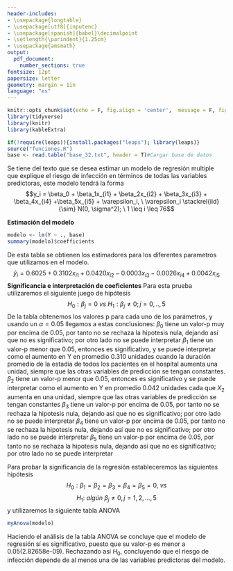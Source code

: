```yaml
---
header-includes:
- \usepackage{longtable}
- \usepackage[utf8]{inputenc}
- \usepackage[spanish]{babel}\decimalpoint
- \setlength{\parindent}{1.25cm}
- \usepackage{amsmath}
output:
  pdf_document:
    number_sections: true
fontsize: 12pt
papersize: letter
geometry: margin = 1in
language: "es"
---
```


```r
knitr::opts_chunk$set(echo = F, fig.align = 'center',  message = F, fig.pos = "H")
library(tidyverse)
library(knitr)
library(kableExtra)
```

\input{titlepage}
\thispagestyle{empty}
\tableofcontents
\listoffigures
\listoftables
```r
if(!require(leaps)){install.packages("leaps"); library(leaps)}
source("funciones.R")
base <- read.table("base_32.txt", header = T)#Cargar base de datos

```
\newpage
\section{Ejercicio 1}
Se tiene del texto que se desea estimar un modelo de regresión multiple que explique el riesgo de infección en términos de todas las variables predictoras, este modelo tendrá la forma
$$y_i = \beta_0 + \beta_1x_{i1} + \beta_2x_{i2} +  \beta_3x_{i3} + \beta_4x_{i4} +\beta_5x_{i5} + \varepsilon_i, \ \varepsilon_i \stackrel{iid}{\sim} N(0, \sigma^2);  \ 1 \leq i \leq 76$$
\subsection{Estimación del modelo, significancia e interpretación de coeficientes}
__Estimación del modelo__
```r
modelo <- lm(Y ~ ., base)
summary(modelo)$coefficients
```
De esta tabla se obtienen los estimadores para los diferentes parametros que utilizamos en el modelo.
$$\hat{y}_i=0.6025+0.3102x_{i1}+0.0420x_{i2}-0.0003x_{i3}-0.0026x_{i4}+0.0042x_{i5}$$
__Significancia e interpretación de coeficientes__
Para esta prueba utilizaremos el siguiente juego de hipótesis
$$H_0:\beta_j=0\ vs\ H_1:\beta_j\ne0;j=0,..,5$$
De la tabla obtenemos los valores p para cada uno de los parámetros, y usando un $\alpha=0.05$ llegamos a estas conclusiones:\newline
$\beta_0$ tiene un valor-p muy por encima de 0.05, por tanto no se rechaza la hipotesis nula, dejando así que no es significativo; por otro lado no se puede interpretar\newline
$\beta_1$ tiene un valor-p menor que 0.05, entonces es significativo, y se puede interpretar como el aumento en Y en promedio 0.310 unidades cuando la duración promedio de la estadía de todos los pacientes en el hospital aumenta una unidad, siempre que las otras variables de predicción se tengan constantes.\newline
$\beta_2$ tiene un valor-p menor que 0.05, entonces es significativo y se puede interpretar como el aumento en Y en promedio 0.042 unidades cada que $X_2$ aumenta en una unidad, siempre que las otras variables de predicción se tengan constantes \newline
$\beta_3$ tiene un valor-p por encima de 0.05, por tanto no se rechaza la hipotesis nula, dejando así que no es significativo; por otro lado no se puede interpretar\newline
$\beta_4$ tiene un valor-p por encima de 0.05, por tanto no se rechaza la hipotesis nula, dejando así que no es significativo; por otro lado no se puede interpretar\newline
$\beta_5$ tiene un valor-p por encima de 0.05, por tanto no se rechaza la hipotesis nula, dejando así que no es significativo; por otro lado no se puede interpretar\newline

\subsection{Significancia de la regresión}

Para probar la significancia de la regresión estableceremos las siguientes hipótesis\newline
$$H_0:\beta_1 = \beta_2 = \beta_3 = \beta_4 = \beta_5 = 0, \ vs$$
$$H_1:\ algún\ \beta_j\ne0,j=1,2,...,5$$
y utilizaremos la siguiente tabla ANOVA
```r
myAnova(modelo)
```
Haciendo el análisis de la tabla ANOVA se concluye que el modelo de regresión sí es significativo, puesto que su valor-p es menor a 0.05(2.82658e-09). Rechazando así $H_0$, concluyendo que el riesgo de infección depende de al menos una de las variables predictoras del modelo.



